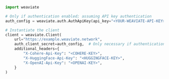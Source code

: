 
<Tabs groupId="languages">
<TabItem value="py" label="Python">

```python
import weaviate

# Only if authentication enabled; assuming API key authentication
auth_config = weaviate.auth.AuthApiKey(api_key="<YOUR-WEAVIATE-API-KEY>")  # Replace w/ your API Key for the Weaviate instance

# Instantiate the client
client = weaviate.Client(
    url="https://example.weaviate.network",
    auth_client_secret=auth_config,  # Only necessary if authentication enabled
    additional_headers={
        "X-Cohere-Api-Key": "<COHERE-KEY>",
        "X-HuggingFace-Api-Key": "<HUGGINGFACE-KEY>",
        "X-OpenAI-Api-Key": "<OPENAI-KEY>",
    }
)
```

</TabItem>
</Tabs>